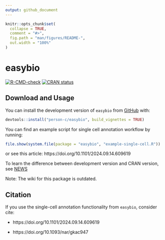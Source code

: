 ```yaml
---
output: github_document
---
```


<!-- README.md is generated from README.Rmd. Please edit that file -->

```r
knitr::opts_chunk$set(
  collapse = TRUE,
  comment = "#>",
  fig.path = "man/figures/README-",
  out.width = "100%"
)
```

# easybio

<!-- badges: start -->
[![R-CMD-check](https://github.com/person-c/easybio/actions/workflows/check-standard.yaml/badge.svg)](https://github.com/person-c/easybio/actions/workflows/check-standard.yaml)
[![CRAN status](https://www.r-pkg.org/badges/version/easybio)](https://CRAN.R-project.org/package=easybio)
<!-- badges: end -->



## Download and Usage

You can install the development version of `easybio` from [GitHub](https://github.com/) with:

```r
devtools::install("person-c/easybio", build_vignettes = TRUE)
```

You can find an example script for single cell annotation workflow by running:

```r
file.show(system.file(package = "easybio", "example-single-cell.R"))
```

or see this article: https://doi.org/10.1101/2024.09.14.609619

To learn the difference between development version and CRAN version, see [NEWS](./NEWS.md)


Note: The wiki for this package is outdated.

## Citation

If you use the single-cell annotation functionality from `easybio`, consider cite:

- https://doi.org/10.1101/2024.09.14.609619

- https://doi.org/10.1093/nar/gkac947